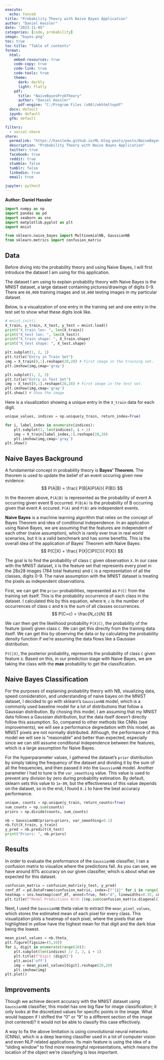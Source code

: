 ```yaml
---
execute:
  echo: fenced
title: "Probability Theory with Naive Bayes Application"
author: "Daniel Hassler"
date: "2023-11-05"
categories: [code, probability]
image: "bayes.png"
toc: true
toc-title: "Table of contents"
format:
  html:
    embed-resources: true
    code-copy: true
    code-link: true
    code-tools: true
    theme:
      dark: darkly
      light: flatly
    pdf:
      title: "NaiveBayesProbTheory"
      author: "Daniel Hassler"
      pdf-engine: "C:/Program Files (x86)/wkhtmltopdf"
  docx: default
  ipynb: default
  gfm: default

filters:
  - social-share
share:
  permalink: "https://hassledw.github.io/ML-blog-posts/posts/NaiveBayesBlog/"
  description: "Probability Theory with Naive Bayes Application"
  twitter: true
  facebook: true
  reddit: true
  stumble: false
  tumblr: false
  linkedin: true
  email: true

jupyter: python3
---
```

<!-- title: "Comparing Decision Tree and Random Forest Classifier Performance"
format:
  html:
    code-fold: true
jupyter: python3 -->
**Author: Daniel Hassler**

<link rel="stylesheet" type="text/css" href="./index.css">
<div class="social-icons">
  <a href="https://github.com/hassledw"><i class="fab fa-github"></i></a>
  <a href="https://www.linkedin.com/in/daniel-hassler-85027a21a/"><i class="fab fa-linkedin"></i></a>
  <!-- Add more social media links/icons as needed -->
</div>

```python
import numpy as np
import pandas as pd
import seaborn as sns
import matplotlib.pyplot as plt
import mnist

from sklearn.naive_bayes import MultinomialNB, GaussianNB
from sklearn.metrics import confusion_matrix
```

## Data
Before diving into the probability theory and using Naive Bayes, I will first introduce the dataset I am using for this application.

The dataset I am using to explain probability theory with Naive Bayes is the MNIST dataset, a large dataset containing pictures/drawings of digits 0-9. There are `60,000` training images and `10,000` testing images in my particular dataset.

Below, is a visualization of one entry in the training set and one entry in the test set to show what these digits look like.
```python
# mnist.init()
X_train, y_train, X_test, y_test = mnist.load()
print("X_train len: ", len(X_train))
print("X_test len: ", len(X_test))
print("X_train shape: ", X_train.shape)
print("X_test shape: ", X_test.shape)

plt.subplot(1, 2, 1)
plt.title("Entry in Train Set")
img = X_train[0,:].reshape(28,28) # First image in the training set.
plt.imshow(img,cmap='gray')

plt.subplot(1, 2, 2)
plt.title("Entry in Test Set")
img = X_test[0,:].reshape(28,28) # First image in the test set.
plt.imshow(img,cmap='gray')
plt.show() # Show the image
```

Here is a visualization showing a unique entry in the `X_train` data for each digit.
```python
unique_values, indices = np.unique(y_train, return_index=True)

for i, label_index in enumerate(indices):
    plt.subplot(1, len(indices), i + 1)
    img = X_train[label_index,:].reshape(28,28)
    plt.imshow(img,cmap='gray')
plt.show()
```

## Naive Bayes Background
A fundamental concept in probability theory is **Bayes' Theorem**. The theorem is used to update the belief of an event occuring given new evidence:
$$
 P(A|B) =
  \frac{ P(B|A)P(A)}{
       P(B)}
$$

In the theorem above, `P(A|B)` is represented as the probability of event A occurring given event B occurred. `P(B|A)` is the probability of B occurring given that event A occured. `P(A)` and `P(B)` are independent events.

**Naive Bayes** is a machine learning algorithm that relies on the concept of Bayes Theorem and idea of conditional independence. In an application using Naive Bayes, we are assuming that the features are independent of each other (naive assumption), which is rarely ever true in real world scenarios, but it is a valid benchmark and has some benefits. This is the overall idea of the application of Bayes' Theorem with Naive Bayes:
$$
 P(C|X) =
  \frac{ P(X|C)P(C)}{
       P(X)}
$$

The goal is to find the probability of class `C` given observation `X`. In our case with the MNIST dataset, `X` is the feature set that represents every pixel in the 28x28 images (784 total features) and `C` is a representation of all the classes, digits 0-9. The naive assumption with the MNIST dataset is treating the pixels as independent observations.

First, we can get the `prior` probabilities, represented as `P(C)` from the training set itself. This is the probability occurrence of each class in the dataset. I calculated this by this equation, where `N_c` is the number of occurrences of class c and `N` is the sum of all classes occurrences.
$$
P(C=c) = \frac{N_c}{N}
$$

We can then get the likelihood probability `P(X|C)`, the probability of the feature (pixel) given class `C`. We can get this directly from the training data itself. We can get this by observing the data or by calculating the probability density function if we're assuming the data flows like a Gaussian distribution.


`P(C|X)`, the posterior probability, represents the probability of class `C` given feature `X`. Based on this, in our prediction stage with Naive Bayes, we are taking the class with the **max** probability to get the classification.


## Naive Bayes Classification
For the purposes of explaining probability theory with NB, visualizing data, speed consideration, and understanding of naive bayes on the MNIST dataset, I decided to go with sklearn's `GaussianNB` model, which is a commonly used baseline model for a lot of distributions that follow a Gaussian distribution. By chosing this model, I am assuming that my MNIST data follows a Gaussian distribution, but the data itself doesn't directly follow this assumption. So, compared to other methods like CNNs (see improvements), we will see a performance degredation with this model, as MNIST pixels are not normally distributed. Although, the performance of this model we will see is "reasonable" and better than expected, especially since we can still assume conditional independence between the features, which is a large assumption for Naive Bayes. 

For the hyperparameter values, I gathered the dataset's `prior` distribution by simply taking the frequency of the dataset and dividing it by the sum of all the frequencies, and then passed it into the `GaussianNB` model. Another parameter I had to tune is the `var_smoothing` value. This value is used to prevent any division by zero during probability estimation. By default, sklearn sets this value to `1e-09`, but the effectiveness of this value depends on the dataset, so in the end, I found `0.1` to have the best accuracy performance.
```python
unique, counts = np.unique(y_train, return_counts=True)
sum_counts = np.sum(counts)
priors = np.divide(counts, sum_counts)

nb = GaussianNB(priors=priors, var_smoothing=0.1)
nb.fit(X_train, y_train)
y_pred = nb.predict(X_test)
print("Priors: ", nb.priors)
```

## Results
In order to evaluate the preformance of the `GaussianNB` classifier, I ran a confusion matrix to visualize where the predictions fall. As you can see, we have around 81% accuracy on our given classifier, which is about what we expected for this dataset.
```python
confusion_matrix = confusion_matrix(y_test, y_pred)
conf_df = pd.DataFrame(confusion_matrix, index=[f"{i}" for i in range(10)], columns=[f"{i}" for i in range(10)])
heatmap = sns.heatmap(conf_df, annot=True, fmt="d", linewidths=0.35, cmap="YlGnBu")
plt.title(f"Model Predictions With {(np.sum(confusion_matrix.diagonal()) / y_test.shape[0]) * 100:.2f}% Accuracy")
```

Next, I used the `GaussianNB` theta value to extract the `mean_pixel_values`, which stores the estimated mean of each pixel for every class. This visualization plots a heatmap of each pixel, where the pixels that are highlighted in yellow have the highest mean for that digit and the dark blue being the lowest.
```python
mean_pixel_values = nb.theta_
plt.figure(figsize=(5,10))
for i, digit in enumerate(range(10)):
    plt.subplot(len(indices) // 2, 2, i + 1)
    plt.title(f"Digit {digit}")
    plt.axis('off')
    img = mean_pixel_values[digit].reshape(28,28)
    plt.imshow(img)
plt.plot()
```

## Improvements
Though we achieve decent accuracy with the MNIST dataset using `GaussianNB` classifier, this model has one big flaw for image classification; it only looks at the discretized values for specific points in the image. What would happen if I shifted the "0" or "9" to a different section of the image (not centered)? it would not be able to classify this case effectively.

A way to fix the above limitation is using convolutional neural networks (CNNs), which is a deep learning classifier used in a lot of computer vision and even NLP related applications. Its main feature is using the idea of a "sliding window" to find more meaningful representations, which means the location of the object we're classifying is less important.


